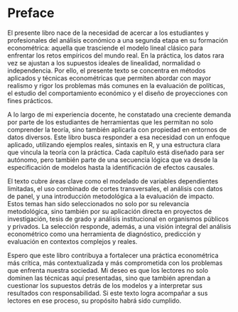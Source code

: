 # Preface {.unnumbered}

El presente libro nace de la necesidad de acercar a los estudiantes y profesionales del análisis económico a una segunda etapa en su formación econométrica: aquella que trasciende el modelo lineal clásico para enfrentar los retos empíricos del mundo real. En la práctica, los datos rara vez se ajustan a los supuestos ideales de linealidad, normalidad o independencia. Por ello, el presente texto se concentra en métodos aplicados y técnicas econométricas que permiten abordar con mayor realismo y rigor los problemas más comunes en la evaluación de políticas, el estudio del comportamiento económico y el diseño de proyecciones con fines prácticos.

A lo largo de mi experiencia docente, he constatado una creciente demanda por parte de los estudiantes de herramientas que les permitan no solo comprender la teoría, sino también aplicarla con propiedad en entornos de datos diversos. Este libro busca responder a esa necesidad con un enfoque aplicado, utilizando ejemplos reales, sintaxis en R, y una estructura clara que vincula la teoría con la práctica. Cada capítulo está diseñado para ser autónomo, pero también parte de una secuencia lógica que va desde la especificación de modelos hasta la identificación de efectos causales.

El texto cubre áreas clave como el modelado de variables dependientes limitadas, el uso combinado de cortes transversales, el análisis con datos de panel, y una introducción metodológica a la evaluación de impacto. Estos temas han sido seleccionados no solo por su relevancia metodológica, sino también por su aplicación directa en proyectos de investigación, tesis de grado y análisis institucional en organismos públicos y privados. La selección responde, además, a una visión integral del análisis econométrico como una herramienta de diagnóstico, predicción y evaluación en contextos complejos y reales.

Espero que este libro contribuya a fortalecer una práctica econométrica más crítica, más contextualizada y más comprometida con los problemas que enfrenta nuestra sociedad. Mi deseo es que los lectores no solo dominen las técnicas aquí presentadas, sino que también aprendan a cuestionar los supuestos detrás de los modelos y a interpretar sus resultados con responsabilidad. Si este texto logra acompañar a sus lectores en ese proceso, su propósito habrá sido cumplido.